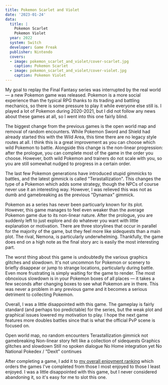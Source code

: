 ```yaml
---
title: Pokemon Scarlet and Violet
date: '2023-01-24'
data:
  title: |
    Pokemon Scarlet
    Pokemon Violet
  year: 2022
  system: Switch
  developer: Game Freak
  publisher: Nintendo
  covers:
  - image: pokemon_scarlet_and_violet/cover-scarlet.jpg
    caption: Pokemon Scarlet
  - image: pokemon_scarlet_and_violet/cover-violet.jpg
    caption: Pokemon Violet
---
```

My goal to replay the Final Fantasy series was interrupted by the real world &mdash; a new Pokemon game was released.
Pokemon is a more social experience than the typical RPG thanks to its trading and battling mechanics, so there is some
pressure to play it while everyone else still is. I played a lot of Pokemon during 2020-2021, but I did not follow any
news about these games at all, so I went into this one fairly blind.

<GameHeader />

The biggest change from the previous games is the open world map and removal of random encounters. While Pokemon Sword
and Shield had already started this with the Wild Area, this time there are no legacy style routes at all. I think this
is a great improvement as you can choose which wild Pokemon to battle. Alongside this change is the non-linear
progression: after the prologue, you can complete most of the game in the order you choose. However, both wild Pokemon
and trainers do not scale with you, so you are still somewhat nudged to progress in a certain order.

The last few Pokemon generations have introduced stupid gimmicks to battles, and the latest gimmick is called
"Terastallization". This changes the type of a Pokemon which adds some strategy, though the NPCs of course never use it
an interesting way. However, I was relieved this was not as dumb and gamebreaking as the previous "Dynamax" gimmick.

Pokemon as a series has never been particuarly known for its plot. However, this game manages to feel even weaker than
the average Pokemon game due to its non-linear nature. After the prologue, you are suddenly left to just explore and do
whatever you want with little explanation or motivation. There are three storylines that occur in parallel for the
majority of the game, but they feel more like sidequests than a main plot. The rival, Nemona, is particularly
underwhelming. Thankfully, the game does end on a high note as the final story arc is easily the most interesting part.

The worst thing about this game is undoubtedly the various graphics glitches and slowdown. It's not uncommon for Pokemon
or scenery to briefly disappear or jump to strange locations, particularly during battle. Even more frustrating is
simply waiting for the game to render. The most obnoxious slowdown is in your Pokemon boxes of all places &mdash; it
takes a few seconds after changing boxes to see what Pokemon are in there. This was never a problem in any previous
game and it becomes a serious detriment to collecting Pokemon.

Overall, I was a little disappointed with this game. The gameplay is fairly standard (and perhaps too predictable) for
the series, but the weak plot and graphical issues lowered my motivation to play. I hope the next game features more
doubles battles since that is what the official PvP scene is focused on.

<LikedDisliked>
  <LikedList>
    <LikedItem>Open world map, no random encounters</LikedItem>
    <LikedItem>Terastallization gimmick not gamebreaking</LikedItem>
  </LikedList>
  <DislikedList>
    <DislikedItem>Non-linear story felt like a collection of sidequests</DislikedItem>
    <DislikedItem>Graphics glitches and slowdown</DislikedItem>
    <DislikedItem>Still no spoken dialogue</DislikedItem>
    <DislikedItem>No Home integration yet</DislikedItem>
    <DislikedItem>No National Pokedex / "Dexit" continues</DislikedItem>
  </DislikedList>
</LikedDisliked>

After completing a game, I add it to [my overall enjoyment ranking](/ranking) which orders the games I've completed from
those I most enjoyed to those I least enjoyed. I was a little disappointed with this game, but I never considered
abandoning it, so it's easy for me to slot this one.

<GameRanking game={slug} />
